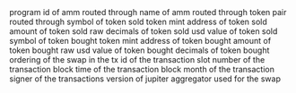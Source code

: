 <ParamField path="amm">
program id of amm routed through
</ParamField>
<ParamField path="amm_name">
name of amm routed through
</ParamField>
<ParamField path="token_pair">
token pair routed through
</ParamField>
<ParamField path="input_symbol">
symbol of token sold
</ParamField>
<ParamField path="input_mint">
token mint address of token sold
</ParamField>
<ParamField path="input_amount">
amount of token sold raw
</ParamField>
<ParamField path="input_decimals">
decimals of token sold
</ParamField>
<ParamField path="input_usd">
usd value of token sold
</ParamField>
<ParamField path="output_symbol">
symbol of token bought
</ParamField>
<ParamField path="output_mint">
token mint address of token bought
</ParamField>
<ParamField path="output_amount">
amount of token bought raw
</ParamField>
<ParamField path="output_usd">
usd value of token bought
</ParamField>
<ParamField path="output_decimals">
decimals of token bought
</ParamField>
<ParamField path="log_index">
ordering of the swap in the tx
</ParamField>
<ParamField path="tx_id">
id of the transaction
</ParamField>
<ParamField path="block_slot">
slot number of the transaction
</ParamField>
<ParamField path="block_time">
block time of the transaction
</ParamField>
<ParamField path="block_month">
block month of the transaction
</ParamField>
<ParamField path="tx_signer">
signer of the transactions
</ParamField>
<ParamField path="jup_version">
version of jupiter aggregator used for the swap
</ParamField>
